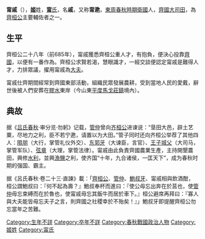 {{Unreferenced|time=2021-04-15T01:28:38+00:00}}

{{東亞男性歷史人物
|名稱=甯戚
|身份=[[春秋時代|春秋時代]][[姜齊|齊國]]官員
|畫像=
|說明=
|姓=甯
|名=戚
|姓名=甯戚
|字=
|官職=[[春秋時代|春秋時代]][[姜齊|齊國]][[大夫|大夫]]
|封爵=
|封號=
|御稱號=
|宮號1=
|宮號2=
|封地=
|神號=
|尊號=
|乳名=
|幼名=
|兒名=
|童名=
|小字=
|號=
|法號=
|院號=
|其他名號=
|出生年=
|出生地=[[衛國|衛國]]
|婚年=
|逝世年=
|逝世地=[[姜齊|齊國]]
|諡號=
|墳墓=[[膠水|膠水]]東岸（今山東[[平度|平度]][[馬戈莊鎮|馬戈莊鎮]]境內）
|父親=
|嫡母=
|母親=
|元配=
|正室=
|妻=
|繼室=
|平妻=
|側室=
|元配之父=
|元配之嫡母=
|元配之母=
|正室之父=
|正室之嫡母=
|正室之母=
|妻之父=
|妻之嫡母=
|妻之母=
|繼室之父=
|繼室之嫡母=
|繼室之母=
|平妻之父=
|平妻之嫡母=
|平妻之母=
|兄弟=
|姊妹=
|嫡兄弟=
|嫡姊妹=
|庶兄弟=
|庶姊妹=
|同胞兄弟=
|同胞姊妹=
|異母兄弟=
|異母姊妹=
|異父兄弟=
|異父姊妹=
|繼兄弟=
|繼姊妹=
|子=
|女=
|嫡子=
|嫡女=
|庶子=
|庶女=
|養子=
|養女=
|繼子=
|繼女=
|著作 =
|注釋=
}}

'''甯戚'''（{{bd|？||？|catIdx=N甯}}），'''[[姬|姬]]'''姓，[[甯姓|'''甯'''氏]]，名'''戚'''，又称'''甯遬'''，[[東周|東周]][[春秋時期|春秋時期]][[衛國|衛國]]人，[[齊國|齊國]][[大司農|大司田]]，為[[齊桓公|齊桓公]]主要輔佐者之一。

== 生平 ==
齊桓公二十八年（前685年），甯戚獲悉齊桓公重人才，有抱負，便決心投靠[[齊國|齊國]]，以便有一番作為。齊桓公求賢若渴，慧眼識才，一經交談便認定甯戚是難得人才，力排眾議，擢用甯戚為[[大夫|大夫]]。

甯戚仕齊期間經常到齊國東部活動，組織民眾發展農耕，受到當地人民的愛戴，辭世後被人們安葬在[[膠水|膠水]]東岸（今山東[[平度|平度]][[馬戈莊鎮|馬戈莊鎮]]境內）。

== 典故 ==
据《[[吕氏春秋|吕氏春秋]]·审分览·勿躬》记载，[[管仲|管仲]]曾向[[齐桓公|齐桓公]]进谏说：“垦田大邑，辟土艺粟，尽地力之利，臣不若宁遬，请置以为大田。”管子同时还向齐桓公举荐了其他四人：[[隰朋|隰朋]]（大行，掌管礼仪外交）、[[东郭牙|东郭牙]]（大谏臣，言官）、[[王子城父|王子城父]]（大司马，掌管军队）、[[弦章|弦章]]（大理，掌管法律）。甯戚由此負責齊國農業生產，主持開墾農田，興修[[水利|水利]]，並興[[漁|漁]][[鹽|鹽]]之利，使齐国“十年，九合诸侯，一匡天下”，成为春秋时期的强国、霸主。

据《呂氏春秋·卷二十三·直諫》載：「[[齊桓公|齊桓公]]、[[管仲|管仲]]、[[鮑叔牙|鮑叔牙]]、甯戚相與飲酒酣，桓公謂鮑叔曰：『何不起為壽？』鮑叔奉杯而進曰：『使公毋忘出奔在於莒也，使[[管仲|管仲]]毋忘束縛而在於魯也，使甯戚毋忘其飯牛而居於車下。』桓公避席再拜曰：『寡人與大夫能皆毋忘夫子之言，則齊國之社稷幸於不殆矣！』」鮑叔牙即提醒齊桓公勿忘當年之苦難。

[[Category:生年不詳|Category:生年不詳]]
[[Category:卒年不詳|Category:卒年不詳]]
[[Category:春秋戰國政治人物|Category:春秋戰國政治人物]]
[[Category:姬姓|Category:姬姓]]
[[Category:甯氏|Category:甯氏]]